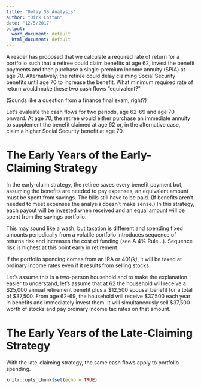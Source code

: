 ```yaml
---
title: "Delay SS Analysis"
author: "Dirk Cotton"
date: "12/5/2017"
output:
  word_document: default
  html_document: default
---
```


A reader has proposed that we calculate a required rate of return for a portfolio such that a retiree could claim benefits at age 62, invest the benefit payments and then purchase a single-premium income annuity (SPIA) at age 70. Alternatively, the retiree could delay claiming Social Security benefits until age 70 to increase the benefit. What minimum required rate of return would make these two cash flows "equivalent?"

(Sounds like a question from a finance final exam, right?)

Let's evaluate the cash flows for two periods, age 62-69 and age 70 onward. At age 70, the retiree would either purchase an immediate annuity to supplement the benefit claimed at age 62 or, in the alternative case, claim a higher Social Security benefit at age 70.

# The Early Years of the Early-Claiming Strategy

In the early-claim strategy, the retiree saves every benefit payment but, assuming the benefits are needed to pay expenses, an equivalent amount must be spent from savings. The bills still have to be paid. (If benefits aren't needed to meet expenses the analysis doesn't make sense.) In this strategy, each payout will be invested when received and an equal amount will be spent from the savings portfolio.

This may sound like a wash, but taxation is different and spending fixed amounts periodically from a volatile portfolio introduces sequence of returns risk and increases the cost of funding (see A 4% Rule...). Sequence risk is highest at this point early in retirement.

If the portfolio spending comes from an IRA or 401*(k)*, it will be taxed at ordinary income rates even if it results from selling stocks.

Let's assume this is a two-person household and to make the explanation easier to understand, let's assume that at 62 the household will receive a $25,000 annual retirement benefit plus a $12,500 spousal benefit for a total of $37,500. From age 62-69, the household will receive $37,500 each year in benefits and immediately invest them. It will simultaneously sell $37,500 worth of stocks and pay ordinary income tax rates on that amount.

# The Early Years of the Late-Claiming Strategy

With the late-claiming strategy, the same cash flows apply to portfolio spending.






```r
knitr::opts_chunk$set(echo = TRUE)
```

